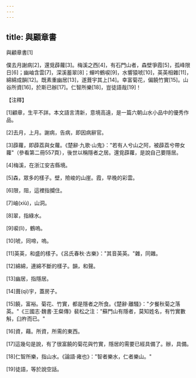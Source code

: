 ```yaml
---
---
---
```

title: 與顧章書
---




與顧章書[1]

僕去月謝病[2]，還覓薜蘿[3]。梅溪之西[4]，有石門山者，森壁爭霞[5]，孤峰限日[6]；幽岫含雲[7]，深溪蓄翠[8]；蟬吟鶴唳[9]，水響猿唬[10]，英英相雜[11]，綿綿成韻[12]。既素重幽居[13]，遂葺宇其上[14]。幸富菊花，偏饒竹實[15]。山谷所資[16]，於斯已辦[17]。仁智所樂[18]，豈徒語哉[19]！

【注釋】

[1]顧章，生平不詳。本文語言清新，意境高遠，是一篇六朝山水小品中的優秀作品。

[2]去月，上月。謝病，告病，即因病辭官。

[3]薜蘿，即薜荔與女蘿。《楚辭·九歌·山鬼》："若有人兮山之阿，被薜荔兮帶女蘿"（參看第二冊557頁），後世以稱隱者之居。還覓薜蘿，是說自己要隱居。

[4]梅溪，在浙江安吉縣境。

[5]森，眾多的樣子。壁，險峻的山崖。霞，早晚的彩雲。

[6]限，阻，這裡指攔住。

[7]岫(xiù)，山洞。

[8]翠，指綠水。

[9]唳(lì)，鶴嗚。

[10]唬，同啼，嗚。

[11]英英，和盛的樣子。《呂氏春秋·古樂》："其音英英。"雜，同雜。

[12]綿綿，連綿不斷的樣子。韻，和聲。

[13]幽居，指隱居。

[14]葺(qì)宇，蓋房子。

[15]饒，富裕。菊花、竹實，都是隱者之所食。《楚辭·離騷》："夕餐秋菊之落英。"《三國志·魏書·王粲傳》裴松之注："蘇門山有隱者，莫知姓名，有竹實數斛，臼杵而已。"

[16]資，藉。所資，所需的東西。

[17]這幾句是說，有了很富饒的菊花與竹實，隱居的需要已經具備了。辦，具備。

[18]仁智所樂，指山水。《論語·雍也》："智者樂水，仁者樂山。"

[19]徒語，等於說空話。